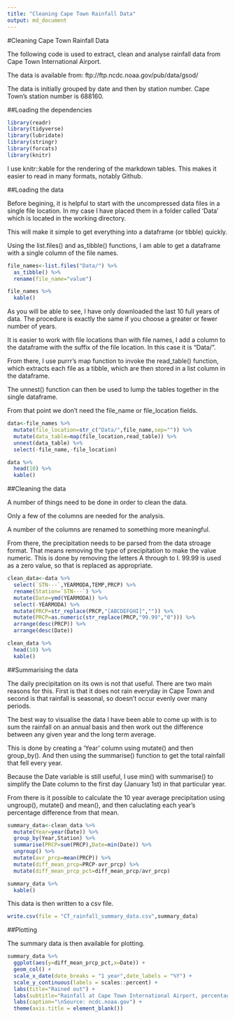 ```yaml
---
title: "Cleaning Cape Town Rainfall Data"
output: md_document
---
```


#Cleaning Cape Town Rainfall Data

The following code is used to extract, clean and analyse rainfall data from Cape Town International Airport.

The data is available from: ftp://ftp.ncdc.noaa.gov/pub/data/gsod/

The data is initially grouped by date and then by station number. Cape Town's station number is 688160.

##Loading the dependencies

```r
library(readr)
library(tidyverse)
library(lubridate)
library(stringr)
library(forcats)
library(knitr)
```

I use knitr::kable for the rendering of the markdown tables. This makes it easier to read in many formats, notably Github.

##Loading the data

Before begining, it is helpful to start with the uncompressed data files in a single file location. In my case I have placed them in a folder called 'Data' which is located in the working directory.

This will make it simple to get everything into a dataframe (or tibble) quickly.

Using the list.files() and as_tibble() functions, I am able to get a dataframe with a single column of the file names.

```r
file_names<-list.files("Data/") %>% 
  as_tibble() %>% 
  rename(file_name="value") 

file_names %>% 
  kable()
```

As you will be able to see, I have only downloaded the last 10 full years of data. The procedure is exactly the same if you choose a greater or fewer number of years.

It is easier to work with file locations than with file names, I add a column to the dataframe with the suffix of the file location. In this case it is "Data/".

From there, I use purrr's map function to invoke the read_table() function, which extracts each file as a tibble, which are then stored in a list column in the dataframe.

The unnest() function can then be used to lump the tables together in the single dataframe.

From that point we don't need the file_name or file_location fields.

```r
data<-file_names %>% 
  mutate(file_location=str_c("Data/",file_name,sep="")) %>% 
  mutate(data_table=map(file_location,read_table)) %>% 
  unnest(data_table) %>% 
  select(-file_name,-file_location)

data %>% 
  head(10) %>% 
  kable()
```

##Cleaning the data

A number of things need to be done in order to clean the data.

Only a few of the columns are needed for the analysis.

A number of the columns are renamed to something more meaningful.

From there, the precipitation needs to be parsed from the data stroage format. That means removing the type of precipitation to make the value numeric. This is done by removing the letters A through to I. 99.99 is used as a zero value, so that is replaced as appropriate.

```r
clean_data<-data %>% 
  select(`STN---`,YEARMODA,TEMP,PRCP) %>% 
  rename(Station=`STN---`) %>% 
  mutate(Date=ymd(YEARMODA)) %>% 
  select(-YEARMODA) %>% 
  mutate(PRCP=str_replace(PRCP,"[ABCDEFGHI]","")) %>% 
  mutate(PRCP=as.numeric(str_replace(PRCP,"99.99","0"))) %>% 
  arrange(desc(PRCP)) %>% 
  arrange(desc(Date))

clean_data %>% 
  head(10) %>% 
  kable()
```

##Summarising the data

The daily precipitation on its own is not that useful. There are two main reasons for this. First is that it does not rain everyday in Cape Town and second is that rainfall is seasonal, so doesn't occur evenly over many periods.

The best way to visualise the data I have been able to come up with is to sum the rainfall on an annual basis and then work out the difference between any given year and the long term average.

This is done by creating a 'Year' column using mutate() and then group_by(). And then using the summarise() function to get the total rainfall that fell every year.

Because the Date variable is still useful, I use min() with summarise() to simplify the Date column to the first day (January 1st) in that particular year.

From there is it possible to calculate the 10 year average precipitation using ungroup(), mutate() and mean(), and then caluclating each year's percentage difference from that mean.

```r
summary_data<-clean_data %>% 
  mutate(Year=year(Date)) %>% 
  group_by(Year,Station) %>% 
  summarise(PRCP=sum(PRCP),Date=min(Date)) %>% 
  ungroup() %>%
  mutate(avr_prcp=mean(PRCP)) %>% 
  mutate(diff_mean_prcp=PRCP-avr_prcp) %>% 
  mutate(diff_mean_prcp_pct=diff_mean_prcp/avr_prcp)

summary_data %>% 
  kable()
```

This data is then written to a csv file.

```r
write.csv(file = "CT_rainfall_summary_data.csv",summary_data)
```


##Plotting

The summary data is then available for plotting.

```r
summary_data %>% 
  ggplot(aes(y=diff_mean_prcp_pct,x=Date)) +
  geom_col() +
  scale_x_date(date_breaks = "1 year",date_labels = "%Y") +
  scale_y_continuous(labels = scales::percent) +
  labs(title="Rained out") +
  labs(subtitle="Rainfall at Cape Town International Airport, percentage difference from ten year average") +
  labs(caption="\nSource: ncdc.noaa.gov") +
  theme(axis.title = element_blank()) 
```


